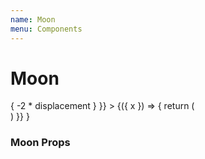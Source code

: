 ```yaml
---
name: Moon 
menu: Components
---
```



# Moon 

<Playground>
  {
    <Moon
      config={{
        x: {
          initial : { displacement: 200, velocity: 0 },
          equation: ({ displacement }) => -2 * displacement
        }
      }}
    >
      {({ x }) => {
        return (
        <div style={{
          display: 'flex', justifyContent: 'center', alignItems: 'center', border: 'solid 2px', width: '500px', height: '80px'
          }}
        >
          <div style={{position: 'relative', left: x + 'px', backgroundColor: 'lightBlue', width: '50px', height: '50px', borderRadius: '9999px'}}/>
        </div>
        )
      }}
    </Moon>
  }
</Playground>

### Moon Props
<Props of={Moon} />